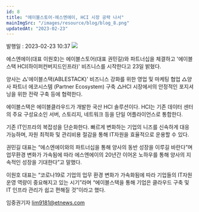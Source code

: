 ```yaml
---
id: 8
title: "에이블스토어-에스엔에이, HCI 시장 공략 나서"
mainImgSrc: "/images/resource/blog/blog_8.png"
updatedAt: "2023-02-23"
---
```


<Title>에이블스토어-에스엔에이, HCI 시장 공략 나서</Title>
<IssueDate>발행일 : 2023-02-23 10:37</IssueDate>

<ImageWrapper text="<왼쪽부터 권민길 에이블스토어 대표와 이원호 에스엔에이 대표가 파트너십 체결 후, 기념촬영을 하고 있다.>">
  <img src="/images/resource/blog/blog_8.png" />
</ImageWrapper>

에스엔에이(대표 이원호)는 에이블스토어(대표 권민길)와 파트너십을 체결하고 '에이블스택 HCI(하이퍼컨버지드인프라)' 비즈니스를 시작한다고 23일 밝혔다.

양사는 △'에이블스택(ABLESTACK)' 비즈니스 강화를 위한 영업 및 마케팅 협업 △양사 파트너 에코시스템 (Partner Ecosystem) 구축 △HCI 시장에서의 안정적인 포지셔닝을 위한 전략 구축 등에 협력한다.

에이블스택은 에이블클라우드가 개발한 국산 HCI 솔루션이다. HCI는 기존 데이터 센터의 주요 구성요소인 서버, 스토리지, 네트워크 등을 단일 어플라이언스로 통합한다.

기존 IT인프라의 복잡성을 단순화한다. 빠르게 변화하는 기업의 니즈를 신속하게 대응 가능하며, 자원 최적화 및 관리비용 절감을 통해 IT자원을 효율적으로 운용할 수 있다.

권민길 대표는 “에스엔에이와의 파트너십을 통해 양사의 동반 성장을 이루길 바란다”며 업무환경 변화가 가속됨에 따라 에스엔에이의 20년간 이어온 노하우를 통해 양사의 지속적인 성장을 기대한다”고 말했다.

이원호 대표는 “코로나19로 기업의 업무 환경 변화가 가속화됨에 따라 기업들의 IT자원 운영 역량이 중요해지고 있는 시기”라며 “에이블스택을 통해 기업은 클라우드 구축 및 IT 인프라 관리가 쉽고 편해질 것”이라고 했다.

임중권기자 lim9181@etnews.com
